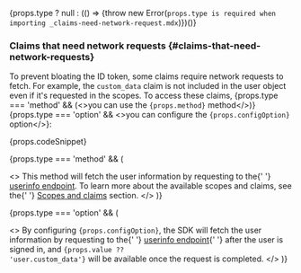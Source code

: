 {props.type ? null : (() => {throw new Error(`props.type is required when importing _claims-need-network-request.mdx`)})()}

### Claims that need network requests \{#claims-that-need-network-requests}

To prevent bloating the ID token, some claims require network requests to fetch. For example, the `custom_data` claim is not included in the user object even if it's requested in the scopes. To access these claims, <span>{props.type === 'method' && (<>you can use the <code>{props.method}</code> method</>)}{props.type === 'option' && <>you can configure the <code>{props.configOption}</code> option</>}</span>:

{props.codeSnippet}

{props.type === 'method' && (

<>
  This method will fetch the user information by requesting to the{' '}
  <a href="https://openid.net/specs/openid-connect-core-1_0.html#UserInfo">userinfo endpoint</a>. To
  learn more about the available scopes and claims, see the{' '}
  <a href="#scopes-and-claims">Scopes and claims</a> section.
</>
)}

{props.type === 'option' && (

<>
  By configuring <code>{props.configOption}</code>, the SDK will fetch the user information by
  requesting to the{' '}
  <a href="https://openid.net/specs/openid-connect-core-1_0.html#UserInfo">userinfo endpoint</a>{' '}
  after the user is signed in, and <code>{props.value ?? 'user.custom_data'}</code> will be
  available once the request is completed.
</>
)}
